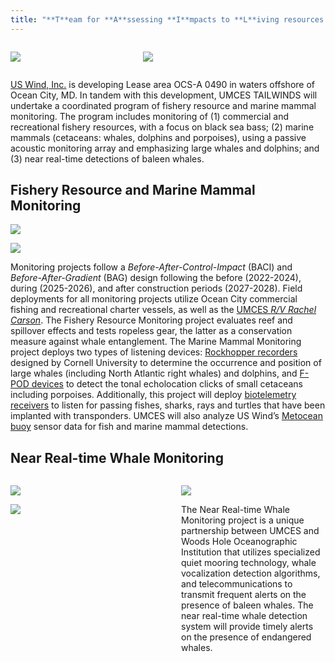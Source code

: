 ```yaml
---
title: "**T**eam for **A**ssessing **I**mpacts to **L**iving resources from offshore **WIND** turbine**S**"
---
```


::: columns
::: {.column width="20%"}

![](pictures/index/umces-seal.jpg)
:::
::: {.column width="40%"}
![](pictures/index/us-wind_logo.jpg)
:::
:::

[US Wind, Inc.](https://uswindinc.com/) is developing Lease area OCS-A 0490 in waters offshore of Ocean City, MD. In tandem with this development, UMCES TAILWINDS will undertake a coordinated program of fishery resource and marine mammal monitoring. The program includes monitoring of (1) commercial and recreational fishery resources, with a focus on black sea bass; (2) marine mammals (cetaceans: whales, dolphins and porpoises), using a passive acoustic monitoring array and emphasizing large whales and dolphins; and (3) near real-time detections of baleen whales.

## Fishery Resource and Marine Mammal Monitoring

::: {layout-ncol=2 layout-valign="center"}
![](Pictures/index/pots_and_flags.jpg)

![](Pictures/index/mike_helen.png)
:::

Monitoring projects follow a *Before-After-Control-Impact* (BACI) and *Before-After-Gradient* (BAG) design following the before (2022-2024), during (2025-2026), and after construction periods (2027-2028). Field deployments for all monitoring projects utilize Ocean City commercial fishing and recreational charter vessels, as well as the [UMCES *R/V Rachel Carson*](https://www.umces.edu/research-fleet). The Fishery Resource Monitoring project evaluates reef and spillover effects and tests ropeless gear, the latter as a conservation measure against whale entanglement. The Marine Mammal Monitoring project deploys two types of listening devices: [Rockhopper recorders](https://www.birds.cornell.edu/ccb/rockhopper-unit/) designed by Cornell University to determine the occurrence and position of large whales (including North Atlantic right whales) and dolphins, and [F-POD devices](https://www.chelonia.co.uk/fpod_home_page.htm) to detect the tonal echolocation clicks of small cetaceans including porpoises. Additionally, this project will deploy [biotelemetry receivers](https://www.innovasea.com/fish-tracking/products/acoustic-receivers/) to listen for passing fishes, sharks, rays and turtles that have been implanted with transponders. UMCES will also analyze US Wind's [Metocean buoy](https://www.rpsgroup.com/services/oceans-and-coastal/metocean-science-and-technology/our-metocean-technology/metocean-buoy/) sensor data for fish and marine mammal detections.

## Near Real-time Whale Monitoring
::: columns
::: {.column width="45%"}
![](Pictures/index/umces_buoy.png)

![](Pictures/index/right_whale_warning.jpg)
:::
::: {.column width="5%"}
:::
::: {.column width="50%"}
![](Pictures/index/whale_pitch.png)

The Near Real-time Whale Monitoring project is a unique partnership between UMCES and Woods Hole Oceanographic Institution that utilizes specialized quiet mooring technology, whale vocalization detection algorithms, and telecommunications to transmit frequent alerts on the presence of baleen whales. The near real-time whale detection system will provide timely alerts on the presence of endangered whales.
:::
:::
